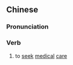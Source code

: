 {{also|求医}}
==Chinese==
{{zh-forms|s=求医}}

===Pronunciation===
{{zh-pron
|m=qiúyī
|c=kau4 ji1
|cat=v
}}

===Verb===
{{zh-verb}}

# {{lb|zh|literary}} to [[seek]] [[medical]] [[care]]